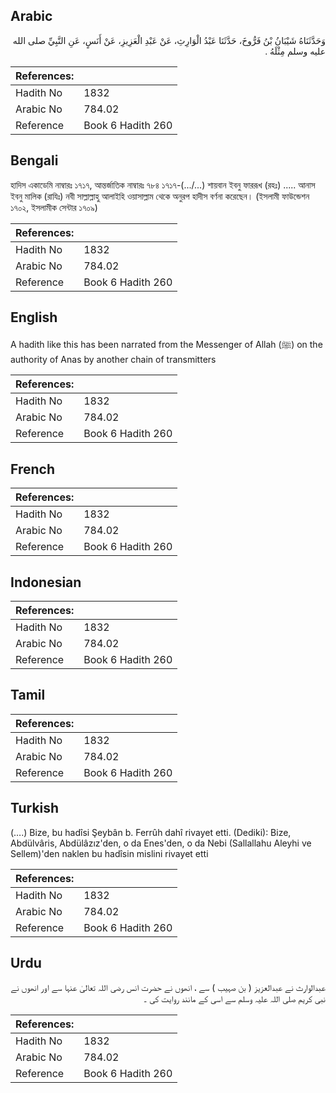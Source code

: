 ## Arabic


<div dir="rtl" lang="ar" style={{fontSize:'larger',backgroundColor:'#f8f9fa',padding:20}}>
وَحَدَّثَنَاهُ شَيْبَانُ بْنُ فَرُّوخَ، حَدَّثَنَا عَبْدُ الْوَارِثِ، عَنْ عَبْدِ الْعَزِيزِ، عَنْ أَنَسٍ، عَنِ النَّبِيِّ صلى الله عليه وسلم مِثْلَهُ ‏.‏
</div>
<div style={{backgroundColor:'#f8f9fa',padding:20, marginBottom: 10}}><table> <thead> <tr> <th>References:</th> <th></th> </tr> </thead> <tbody><tr><td>Hadith No</td><td>1832</td></tr><tr><td>Arabic No</td><td>784.02</td></tr><tr><td>Reference</td><td>Book 6 Hadith 260</td></tr></tbody></table></div>

## Bengali


<div dir="ltr" lang="bn" style={{fontSize:'larger',backgroundColor:'#f8f9fa',padding:20}}>
হাদিস একাডেমি নাম্বারঃ ১৭১৭, আন্তর্জাতিক নাম্বারঃ ৭৮৪ ১৭১৭-(.../...) শায়বান ইবনু ফাররূখ (রহঃ) ..... আনাস ইবনু মালিক (রাযিঃ) নবী সাল্লাল্লাহু আলাইহি ওয়াসাল্লাম থেকে অনুরপ হাদীস বর্ণনা করেছেন। (ইসলামী ফাউন্ডেশন ১৭০২, ইসলামীক সেন্টার ১৭০৯)
</div>
<div style={{backgroundColor:'#f8f9fa',padding:20, marginBottom: 10}}><table> <thead> <tr> <th>References:</th> <th></th> </tr> </thead> <tbody><tr><td>Hadith No</td><td>1832</td></tr><tr><td>Arabic No</td><td>784.02</td></tr><tr><td>Reference</td><td>Book 6 Hadith 260</td></tr></tbody></table></div>

## English


<div dir="ltr" lang="en" style={{fontSize:'larger',backgroundColor:'#f8f9fa',padding:20}}>
A hadith like this has been narrated from the Messenger of Allah (ﷺ) on the authority of Anas by another chain of transmitters
</div>
<div style={{backgroundColor:'#f8f9fa',padding:20, marginBottom: 10}}><table> <thead> <tr> <th>References:</th> <th></th> </tr> </thead> <tbody><tr><td>Hadith No</td><td>1832</td></tr><tr><td>Arabic No</td><td>784.02</td></tr><tr><td>Reference</td><td>Book 6 Hadith 260</td></tr></tbody></table></div>

## French


<div dir="ltr" lang="fr" style={{fontSize:'larger',backgroundColor:'#f8f9fa',padding:20}}>

</div>
<div style={{backgroundColor:'#f8f9fa',padding:20, marginBottom: 10}}><table> <thead> <tr> <th>References:</th> <th></th> </tr> </thead> <tbody><tr><td>Hadith No</td><td>1832</td></tr><tr><td>Arabic No</td><td>784.02</td></tr><tr><td>Reference</td><td>Book 6 Hadith 260</td></tr></tbody></table></div>

## Indonesian


<div dir="ltr" lang="id" style={{fontSize:'larger',backgroundColor:'#f8f9fa',padding:20}}>

</div>
<div style={{backgroundColor:'#f8f9fa',padding:20, marginBottom: 10}}><table> <thead> <tr> <th>References:</th> <th></th> </tr> </thead> <tbody><tr><td>Hadith No</td><td>1832</td></tr><tr><td>Arabic No</td><td>784.02</td></tr><tr><td>Reference</td><td>Book 6 Hadith 260</td></tr></tbody></table></div>

## Tamil


<div dir="ltr" lang="ta" style={{fontSize:'larger',backgroundColor:'#f8f9fa',padding:20}}>

</div>
<div style={{backgroundColor:'#f8f9fa',padding:20, marginBottom: 10}}><table> <thead> <tr> <th>References:</th> <th></th> </tr> </thead> <tbody><tr><td>Hadith No</td><td>1832</td></tr><tr><td>Arabic No</td><td>784.02</td></tr><tr><td>Reference</td><td>Book 6 Hadith 260</td></tr></tbody></table></div>

## Turkish


<div dir="ltr" lang="tr" style={{fontSize:'larger',backgroundColor:'#f8f9fa',padding:20}}>
(….) Bize, bu hadîsi Şeybân b. Ferrûh dahî rivayet etti. (Dediki): Bize, Abdülvâris, Abdülâzız'den, o da Enes'den, o da Nebi (Sallallahu Aleyhi ve Sellem)'den naklen bu hadîsin mislini rivayet etti
</div>
<div style={{backgroundColor:'#f8f9fa',padding:20, marginBottom: 10}}><table> <thead> <tr> <th>References:</th> <th></th> </tr> </thead> <tbody><tr><td>Hadith No</td><td>1832</td></tr><tr><td>Arabic No</td><td>784.02</td></tr><tr><td>Reference</td><td>Book 6 Hadith 260</td></tr></tbody></table></div>

## Urdu


<div dir="rtl" lang="ur" style={{fontSize:'larger',backgroundColor:'#f8f9fa',padding:20}}>
عبدالوارث نے عبدالعزیز ( بن صہیب ) سے ، انھوں نے حضرت انس رضی اللہ تعالیٰ عنہا سے اور انھوں نے نبی کریم صلی اللہ علیہ وسلم سے اسی کے مانند روایت کی ۔
</div>
<div style={{backgroundColor:'#f8f9fa',padding:20, marginBottom: 10}}><table> <thead> <tr> <th>References:</th> <th></th> </tr> </thead> <tbody><tr><td>Hadith No</td><td>1832</td></tr><tr><td>Arabic No</td><td>784.02</td></tr><tr><td>Reference</td><td>Book 6 Hadith 260</td></tr></tbody></table></div>